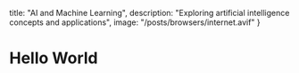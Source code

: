   title: "AI and Machine Learning",
  description: "Exploring artificial intelligence concepts and applications",
  image: "/posts/browsers/internet.avif"
}

# Hello World
